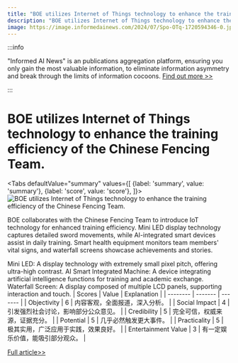 ```yaml
---
title: "BOE utilizes Internet of Things technology to enhance the training efficiency of the Chinese Fencing Team."
description: "BOE utilizes Internet of Things technology to enhance the training efficiency of the Chinese Fencing Team."
image: https://image.informedainews.com/2024/07/Spo-OTq-1720594346-0.jpg
---
```



:::info

"Informed AI News" is an publications aggregation platform, ensuring you only gain the most valuable information, to eliminate information asymmetry and break through the limits of information cocoons.  [Find out more >>](/)

:::

# BOE utilizes Internet of Things technology to enhance the training efficiency of the Chinese Fencing Team.


<Tabs
	defaultValue="summary"
	values={[
	{label: 'summary', value: 'summary'},
	{label: 'score', value: 'score'},
]}>
<TabItem value="summary">
<img
  src="https://image.informedainews.com/2024/07/Spo-OTq-1720594346-0.jpg"
  alt="BOE utilizes Internet of Things technology to enhance the training efficiency of the Chinese Fencing Team."
/>



BOE collaborates with the Chinese Fencing Team to introduce IoT technology for enhanced training efficiency. Mini LED display technology captures detailed sword movements, while AI-integrated smart devices assist in daily training. Smart health equipment monitors team members' vital signs, and waterfall screens showcase achievements and stories.

Mini LED: A display technology with extremely small pixel pitch, offering ultra-high contrast.
AI Smart Integrated Machine: A device integrating artificial intelligence functions for training and academic exchange.
Waterfall Screen: A display composed of multiple LCD panels, supporting interaction and touch.
</TabItem>
<TabItem value="score">
	| Scores     | Value   | Explanation |
	| -------- | ------- | ------- |
	| Objectivity  | 6    | 内容客观，全面报道，深入分析。    |
	| Social Impact | 4     | 引发强烈社会讨论，影响部分公众意见。    |
	| Credibility    | 5    | 完全可信，权威来源，证据充分。    |
	| Potential    | 5    | 几乎必然触发更大事件。    |
	| Practicality    | 5    | 极其实用，广泛应用于实践，效果良好。    |
	| Entertainment Value    | 3    | 有一定娱乐价值，能吸引部分观众。    |
</TabItem>
</Tabs>

[Full article>>](https://www.cnbeta.com.tw/articles/tech/1437623.htm)
